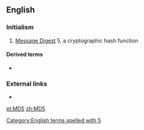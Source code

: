 ==English==

===Initialism===
{{rfc-header|Initialism}}
{{head|en|initialism}}

# [[Message Digest]] 5, a cryptographic hash function

====Derived terms====
* {{l|en|MD5-summed}}

===External links===
* {{pedialite}}
[[Category:English terms spelled with 5]]

[[et:MD5]]
[[zh:MD5]]